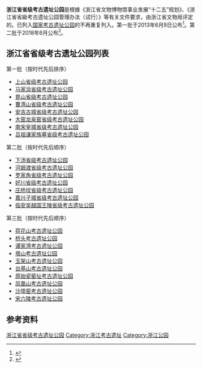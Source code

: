 '''浙江省省级考古遗址公园'''是根據《浙江省文物博物馆事业发展“十二五”规划》、《浙江省省級考古遗址公园管理办法（试行）》等有关文件要求，由浙江省文物局评定的。已列入[[国家考古遗址公园|国家考古遗址公园]]的不再重复列入。第一批于2013年6月9日公布<ref>{{Cite web|url=http://www.zj.gov.cn/art/2013/6/13/art_5528_741616.html|title=浙江省文物局关于第一批省级考古遗址公园名单的公示|accessdate=2018-06-19|author=|date=2013-06-13|publisher=浙江省文物局|archive-date=2019-06-11|archive-url=https://web.archive.org/web/20190611210536/http://www.zj.gov.cn/art/2013/6/13/art_5528_741616.html|dead-url=no}}</ref>。第二批于2018年6月公布<ref>{{Cite web|url=http://ent.zjol.com.cn/zixun/201806/t20180619_7577489.shtml|title=浙江公布第二批省级考古遗址公园 这7处遗址你了解吗|accessdate=2018-06-19|author=|date=2018-06-19|publisher=浙江在线|archive-date=2018-06-19|archive-url=https://web.archive.org/web/20180619163758/http://ent.zjol.com.cn/zixun/201806/t20180619_7577489.shtml|dead-url=no}}</ref>。

==浙江省省级考古遗址公园列表==
第一批（按时代先后排序）

* [[上山遗址|上山省级考古遗址公园]]
* [[马家浜遗址|马家浜省级考古遗址公园]]
* [[毗山遗址|毘山省级考古遗址公园]]
* [[老鼠山遗址|曹湾山省级考古遗址公园]]
* [[安吉古城遗址|安吉古城省级考古遗址公园]]
* [[大窑龙泉窑古瓷窑址|大窑龙泉窑省级考古遗址公园]]
* [[临安城遗址|南宋皇城省级考古遗址公园]]
* [[吕祖谦及家族墓|吕祖谦家族墓省级考古遗址公园]]

第二批（按时代先后顺序）

* [[下汤遗址|下汤省级考古遗址公园]]
* [[河姆渡遗址|河姆渡省级考古遗址公园]]
* [[罗家角遗址|罗家角省级考古遗址公园]]
* [[好川遗址|好川省级考古遗址公园]]
* [[庄桥坟遗址|庄桥坟省级考古遗址公园]]
* [[嘉兴子城|嘉兴子城省级考古遗址公园]]
* [[临安吴越国王陵|临安吴越国王陵省级考古遗址公园]]

第三批（按时代先后顺序）

* [[荷花山遗址|荷花山考古遗址公园]]
* [[桥头遗址|桥头考古遗址公园]]
* [[谭家湾遗址|谭家湾考古遗址公园]]
* [[塔山遗址|塔山考古遗址公园]]
* [[玉架山遗址|玉架山考古遗址公园]]
* [[台基山遗址|台基山考古遗址公园]]
* [[德清原始瓷窑址|原始瓷窑址考古遗址公园]]
* [[凤凰山窑址群|凤凰山考古遗址公园]]
* [[沙埠窑遗址|沙埠窑考古遗址公园]]
* [[宋六陵|宋六陵考古遗址公园]]

== 参考资料 ==
{{Reflist}}

{{浙江省省级考古遗址公园}}

[[Category:浙江省省级考古遗址公园|]]
[[Category:浙江考古遗址|Category:浙江考古遗址]]
[[Category:浙江公园|Category:浙江公园]]